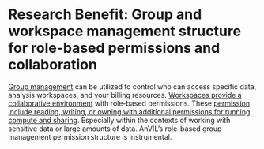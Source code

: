 # Research Benefit: Group and workspace management structure for role-based permissions and collaboration

[Group management](https://support.terra.bio/hc/en-us/articles/360022704371-Navigating-in-Terra) can be utilized to control who can access specific data, analysis workspaces, and your billing resources. [Workspaces provide a collaborative environment](https://support.terra.bio/hc/en-us/articles/360024743371-Working-with-workspaces) with role-based permissions. These [permission include reading, writing, or owning with additional permissions for running compute and sharing](https://support.terra.bio/hc/en-us/articles/360025851892-Sharing-data-and-tools-with-workspace-access-controls). Especially within the contexts of working with sensitive data or large amounts of data. AnVIL's role-based group management permission structure is instrumental.
